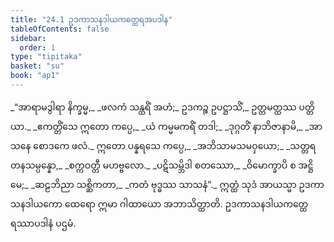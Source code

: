 ```yaml
---
title: "24.1 ဥဒကာသနဒါယကတ္ထေရအပဒါန"
tableOfContents: false
sidebar:
  order: 1
type: "tipitaka"
basket: "su"
book: "ap1"
---
```



<DynamicBreadcrumb />

<Division number="1" book="ap1">

<Paragraph number="2973" book="ap1">
_“အာရာမဒွါရာ နိက္ခမ္မ,_  
_ဖလကံ သန္ထရိံ အဟံ;_  
ဥဒကဉ္စ ဥပဋ္ဌာသိံ,_  
ဥတ္တမတ္ထဿ ပတ္တိယာ._  

</Paragraph>

</Division>
<Division number="2" book="ap1">

<Paragraph number="2974" type="verses" book="ap1">
_ဧကတ္တိံသေ ဣတော ကပ္ပေ,_  
_ယံ ကမ္မမကရိံ တဒါ;_  
_ဒုဂ္ဂတိံ နာဘိဇာနာမိ,_  
_အာသနေ စောဒကေ ဖလံ._  

</Paragraph>

</Division>
<Division number="3" book="ap1">

<Paragraph number="2975" type="verses" book="ap1">
ဣတော ပန္နရသေ ကပ္ပေ,_  
_အဘိသာမသမဝှယော;_  
_သတ္တရတနသမ္ပန္နော,_  
_စက္ကဝတ္တီ မဟဗ္ဗလော._  

</Paragraph>

</Division>
<Division number="4" book="ap1">

<Paragraph number="2976" type="verses" book="ap1">
_ပဋိသမ္ဘိဒါ စတဿော,_  
_ဝိမောက္ခာပိ စ အဋ္ဌိမေ;_  
_ဆဠဘိညာ သစ္ဆိကတာ,_  
_ကတံ ဗုဒ္ဓဿ သာသနံ”._  

</Paragraph>

<Paragraph number="2977" book="ap1">
ဣတ္ထံ သုဒံ အာယသ္မာ ဥဒကာသနဒါယကော ထေရော ဣမာ ဂါထာယော အဘာသိတ္ထာတိ.

</Paragraph>
</Division>

<Paragraph number="2978" type="center" book="ap1">
ဥဒကာသနဒါယကတ္ထေရဿာပဒါနံ ပဌမံ.
</Paragraph>
